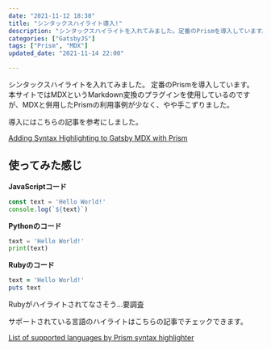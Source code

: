 ```yaml
---
date: "2021-11-12 18:30"
title: "シンタックスハイライト導入!"
description: "シンタックスハイライトを入れてみました。定番のPrismを導入しています。"
categories: ["GatsbyJS"]
tags: ["Prism", "MDX"]
updated_date: "2021-11-14 22:00"

---
```


シンタックスハイライトを入れてみました。
定番のPrismを導入しています。
本サイトではMDXというMarkdown変換のプラグインを使用しているのですが、MDXと併用したPrismの利用事例が少なく、やや手こずりました。

導入にはこちらの記事を参考にしました。

[Adding Syntax Highlighting to Gatsby MDX with Prism](https://codetrain.io/adding-prism-syntax-highlighting-to-gatsby-mdx)

## 使ってみた感じ

**JavaScriptコード**

```javascript
const text = 'Hello World!'
console.log(`${text}`)
```

**Pythonのコード**

```python
text = 'Hello World!'
print(text)
```

**Rubyのコード**

```ruby
text = 'Hello World!'
puts text
```

Rubyがハイライトされてなさそう...要調査

サポートされている言語のハイライトはこちらの記事でチェックできます。

[List of supported languages by Prism syntax highlighter](https://lucidar.me/en/web-dev/list-of-supported-languages-by-prism/)